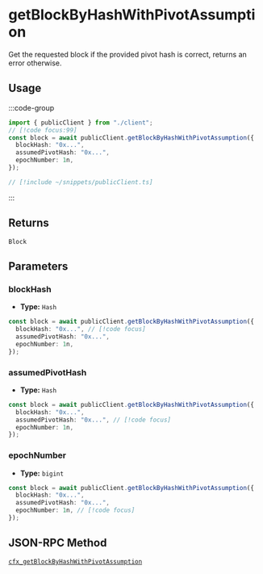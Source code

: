 # getBlockByHashWithPivotAssumption

Get the requested block if the provided pivot hash is correct, returns an error otherwise.

## Usage

:::code-group

```ts twoslash [example.ts]
import { publicClient } from "./client";
// [!code focus:99]
const block = await publicClient.getBlockByHashWithPivotAssumption({
  blockHash: "0x...",
  assumedPivotHash: "0x...",
  epochNumber: 1n,
});
```

```ts [client.ts] filename="client.ts"
// [!include ~/snippets/publicClient.ts]
```

:::

## Returns

`Block`

## Parameters

### blockHash

- **Type:** `Hash`

```ts
const block = await publicClient.getBlockByHashWithPivotAssumption({
  blockHash: "0x...", // [!code focus]
  assumedPivotHash: "0x...",
  epochNumber: 1n,
});
```

### assumedPivotHash

- **Type:** `Hash`

```ts
const block = await publicClient.getBlockByHashWithPivotAssumption({
  blockHash: "0x...",
  assumedPivotHash: "0x...", // [!code focus]
  epochNumber: 1n,
});
```

### epochNumber

- **Type:** `bigint`

```ts
const block = await publicClient.getBlockByHashWithPivotAssumption({
  blockHash: "0x...",
  assumedPivotHash: "0x...",
  epochNumber: 1n, // [!code focus]
});
```

## JSON-RPC Method

[`cfx_getBlockByHashWithPivotAssumption`](https://doc.confluxnetwork.org/docs/core/build/json-rpc/cfx-namespace#cfx_getblockbyhashwithpivotassumption)

